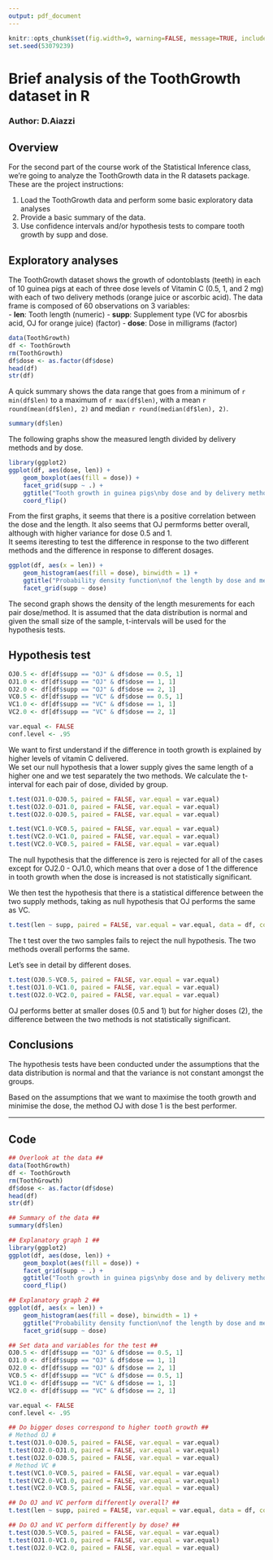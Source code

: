 ```yaml
---
output: pdf_document
---
```

```r
knitr::opts_chunk$set(fig.width=9, warning=FALSE, message=TRUE, include=TRUE, echo=FALSE)
set.seed(53079239)
```
# Brief analysis of the ToothGrowth dataset in R #  
### Author: D.Aiazzi ###  
## Overview ##  
For the second part of the course work of the Statistical Inference class, we're going to analyze the ToothGrowth data in the R datasets package. These are the project instructions: 

1. Load the ToothGrowth data and perform some basic exploratory data analyses 
2. Provide a basic summary of the data.
3. Use confidence intervals and/or hypothesis tests to compare tooth growth by supp and dose. 
    
## Exploratory analyses ##

The ToothGrowth dataset shows the growth of odontoblasts (teeth) in each of 10 guinea pigs at each of three dose levels of Vitamin C (0.5, 1, and 2 mg) with each of two delivery methods (orange juice or ascorbic acid). 
The data frame is composed of 60 observations on 3 variables:  
- **len**: 	Tooth length (numeric)
- **supp**: Supplement type (VC for abosrbis acid, OJ for orange juice) (factor) 
- **dose**: Dose in milligrams (factor) 

```r
data(ToothGrowth)
df <- ToothGrowth
rm(ToothGrowth)
df$dose <- as.factor(df$dose)
head(df)
str(df)
```

A quick summary shows the data range that goes from a minimum of `r min(df$len)` to a maximum of `r max(df$len)`, with a mean `r round(mean(df$len), 2)` and median `r round(median(df$len), 2)`.    

```r
summary(df$len)
```

The following graphs show the measured length divided by delivery methods and by dose. 

```r
library(ggplot2)
ggplot(df, aes(dose, len)) + 
    geom_boxplot(aes(fill = dose)) +
    facet_grid(supp ~ .) +
    ggtitle("Tooth growth in guinea pigs\nby dose and by delivery method of vitamin C") +
    coord_flip()
```

From the first graphs, it seems that there is a positive correlation between the dose and the length. It also seems that OJ permforms better overall, although with higher variance for dose 0.5 and 1.  
It seems iteresting to test the difference in response to the two different methods and the difference in response to different dosages.  

```r
ggplot(df, aes(x = len)) +
    geom_histogram(aes(fill = dose), binwidth = 1) +
    ggtitle("Probability density function\nof the length by dose and method") +
    facet_grid(supp ~ dose)
```

The second graph shows the density of the length mesurements for each pair dose/method.
It is assumed that the data distribution is normal and given the small size of the sample, t-intervals will be used for the hypothesis tests.  

## Hypothesis test ##   

```r
OJ0.5 <- df[df$supp == "OJ" & df$dose == 0.5, 1]
OJ1.0 <- df[df$supp == "OJ" & df$dose == 1, 1]
OJ2.0 <- df[df$supp == "OJ" & df$dose == 2, 1]
VC0.5 <- df[df$supp == "VC" & df$dose == 0.5, 1]
VC1.0 <- df[df$supp == "VC" & df$dose == 1, 1]
VC2.0 <- df[df$supp == "VC" & df$dose == 2, 1]

var.equal <- FALSE
conf.level <- .95
```

We want to first understand if the difference in tooth growth is explained by higher levels of vitamin C delivered.  
We set our null hypothesis that a lower supply gives the same length of a higher one and we test separately the two methods. We calculate the t-interval for each pair of dose, divided by group. 

```r
t.test(OJ1.0-OJ0.5, paired = FALSE, var.equal = var.equal)
t.test(OJ2.0-OJ1.0, paired = FALSE, var.equal = var.equal)
t.test(OJ2.0-OJ0.5, paired = FALSE, var.equal = var.equal)

t.test(VC1.0-VC0.5, paired = FALSE, var.equal = var.equal)
t.test(VC2.0-VC1.0, paired = FALSE, var.equal = var.equal)
t.test(VC2.0-VC0.5, paired = FALSE, var.equal = var.equal)
```

The null hypothesis that the difference is zero is rejected for all of the cases except for OJ2.0 - OJ1.0, which means that over a dose of 1 the difference in tooth growth when the dose is increased is not statistically significant.

We then test the hypothesis that there is a statistical difference between the two supply methods, taking as null hypothesis that OJ performs the same as VC.

```r
t.test(len ~ supp, paired = FALSE, var.equal = var.equal, data = df, conf.level = conf.level)
```

The t test over the two samples fails to reject the null hypothesis. The two methods overall performs the same.  

Let's see in detail by different doses.

```r
t.test(OJ0.5-VC0.5, paired = FALSE, var.equal = var.equal)
t.test(OJ1.0-VC1.0, paired = FALSE, var.equal = var.equal)
t.test(OJ2.0-VC2.0, paired = FALSE, var.equal = var.equal)
```

OJ performs better at smaller doses (0.5 and 1) but for higher doses (2), the difference between the two methods is not statistically significant.

## Conclusions ##
The hypothesis tests have been conducted under the assumptions that the data distribution is normal and that the variance is not constant amongst the groups.    
 
 Based on the assumptions that we want to maximise the tooth growth and minimise the dose, the method OJ with dose 1 is the best performer.  
 
 ***
 
## Code ##

```r
## Overlook at the data ##
data(ToothGrowth)
df <- ToothGrowth
rm(ToothGrowth)
df$dose <- as.factor(df$dose)
head(df)
str(df)

## Summary of the data ##
summary(df$len)

## Explanatory graph 1 ##
library(ggplot2)
ggplot(df, aes(dose, len)) + 
    geom_boxplot(aes(fill = dose)) +
    facet_grid(supp ~ .) +
    ggtitle("Tooth growth in guinea pigs\nby dose and by delivery method of vitamin C") +
    coord_flip()

## Explanatory graph 2 ##
ggplot(df, aes(x = len)) +
    geom_histogram(aes(fill = dose), binwidth = 1) +
    ggtitle("Probability density function\nof the length by dose and method") +
    facet_grid(supp ~ dose)

## Set data and variables for the test ##
OJ0.5 <- df[df$supp == "OJ" & df$dose == 0.5, 1]
OJ1.0 <- df[df$supp == "OJ" & df$dose == 1, 1]
OJ2.0 <- df[df$supp == "OJ" & df$dose == 2, 1]
VC0.5 <- df[df$supp == "VC" & df$dose == 0.5, 1]
VC1.0 <- df[df$supp == "VC" & df$dose == 1, 1]
VC2.0 <- df[df$supp == "VC" & df$dose == 2, 1]

var.equal <- FALSE
conf.level <- .95

## Do bigger doses correspond to higher tooth growth ##
# Method OJ #
t.test(OJ1.0-OJ0.5, paired = FALSE, var.equal = var.equal)
t.test(OJ2.0-OJ1.0, paired = FALSE, var.equal = var.equal)
t.test(OJ2.0-OJ0.5, paired = FALSE, var.equal = var.equal)
# Method VC #
t.test(VC1.0-VC0.5, paired = FALSE, var.equal = var.equal)
t.test(VC2.0-VC1.0, paired = FALSE, var.equal = var.equal)
t.test(VC2.0-VC0.5, paired = FALSE, var.equal = var.equal)

## Do OJ and VC perform differently overall? ##
t.test(len ~ supp, paired = FALSE, var.equal = var.equal, data = df, conf.level = conf.level)

## Do OJ and VC perform differently by dose? ##
t.test(OJ0.5-VC0.5, paired = FALSE, var.equal = var.equal)
t.test(OJ1.0-VC1.0, paired = FALSE, var.equal = var.equal)
t.test(OJ2.0-VC2.0, paired = FALSE, var.equal = var.equal)
```



